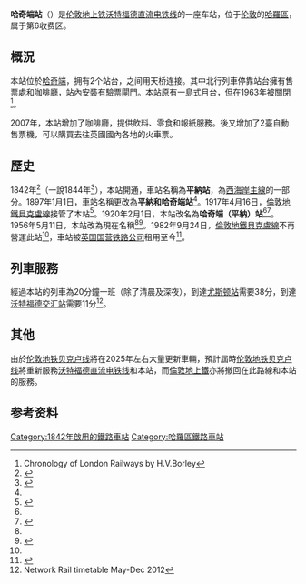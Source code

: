 {{Infobox London station
| name = Hatch End
| image_name = Hatch End stn southbound.JPG
| locale = [[哈奇端|哈奇端]]
| borough = [[哈羅區|哈羅區]]
| manager = [[伦敦地上铁|伦敦地上铁]]
| owner = [[英国国营铁路公司|英国国营铁路公司]]
| symbol = overground
| gridref =TQ130913
| railcode = HTE
| platforms = 2
| fare_zone = 6
<!-- | railexits0405 = 0.315
| railexits0506 = {{increase}} 0.338
| railexits0607 = {{increase}} 0.490
| railexits0708 = {{increase}} 0.551
| railexits0809 = {{decrease}} 0.296 -->
| railexits0910 = {{increase}} 0.376
| railexits1011 = {{increase}} 0.677
| railexits1112 = {{increase}} 0.748
| railexits1213 = {{increase}} 0.853
| railexits1314 = {{increase}} 0.963
| railexits1415 = {{increase}} 1.101
| railexits1516 = {{decrease}} 0.707
| latitude = 51.6095
| longitude = -0.3681
| events1  = 营业中
| years1 = 1842
| access = yes
| access_note = <ref>{{Cite map/London Overground Map}}</ref><ref>{{Cite map/Standard Tube Map}}</ref><ref>{{citation step free tube map}}</ref>
| dft_category = E
}}

'''哈奇端站'''（{{lang-en|Hatch End railway station}}）是[[伦敦地上铁|伦敦地上铁]][[沃特福德直流电铁线|沃特福德直流电铁线]]的一座车站，位于[[伦敦|伦敦]]的[[哈羅區|哈羅區]]，属于第6收费区。

==概況==
本站位於[[哈奇端|哈奇端]]，拥有2个站台，之间用天桥连接。其中北行列車停靠站台擁有售票處和咖啡廳，站內安裝有[[驗票閘門|驗票閘門]]。本站原有一島式月台，但在1963年被關閉<ref>Chronology of London Railways by H.V.Borley</ref>。

2007年，本站增加了咖啡廳，提供飲料、零食和報紙服務。後又增加了2臺自動售票機，可以購買去往英國國內各地的火車票。

==歷史==
1842年<ref>{{PastScape|mnumber=509344 |mname=Hatch End Station |accessdate=4 May 2013 }}</ref>（一說1844年<ref name=Butt185>{{cite book |last=Butt |first=R.V.J. |title=The Directory of Railway Stations |year=1995 |publisher=Patrick Stephens Ltd |location=Yeovil |isbn=1-85260-508-1 |id=R508 |page=185 |ref=harv }}</ref>），本站開通，車站名稱為'''平納站'''，為[[西海岸主線|西海岸主線]]的一部分。1897年1月1日，車站名稱更改為'''平納和哈奇端站'''<ref name=Butt185 />。1917年4月16日，[[倫敦地鐵|倫敦地鐵]][[貝克盧線|貝克盧線]]接管了本站<ref name=Rose>{{cite book |last=Rose |first=Douglas |title=The London Underground: A Diagrammatic History |edition=8th |date=December 2007 |origyear=1980 |publisher=Capital Transport |location=Harrow Weald |isbn=978-1-85414-315-0 |ref=harv }}</ref>。1920年2月1日，本站改名為'''哈奇端（平納）站'''<ref name=Rose /><ref>{{harvnb|Butt|1995|pp=185, 115}}</ref>。1956年5月11日，本站改為現在名稱<ref name=Rose /><ref>{{harvnb|Butt|1995|p=115}}</ref>。1982年9月24日，[[倫敦地鐵|倫敦地鐵]][[貝克盧線|貝克盧線]]不再營運此站<ref name=Rose />，車站被[[英国国营铁路公司|英国国营铁路公司]]租用至今<ref>{{Cite web |url=http://www.londonreconnections.com/2014/study-sussex-part-4-victoria-station-brighton-line/#comment-215275 |title=存档副本 |accessdate=2017-01-03 |archive-date=2019-12-25 |archive-url=https://web.archive.org/web/20191225033727/https://www.londonreconnections.com/2014/study-sussex-part-4-victoria-station-brighton-line/#comment-215275 |dead-url=no }}</ref>。

==列車服務==
經過本站的列車為20分鐘一班（除了清晨及深夜），到達[[尤斯顿站|尤斯顿站]]需要38分，到達[[沃特福德交汇站|沃特福德交汇站]]需要11分<ref>Network Rail timetable May-Dec 2012</ref>。

==其他==
由於[[伦敦地铁|伦敦地铁]][[贝克卢线|贝克卢线]]將在2025年左右大量更新車輛，預計屆時[[伦敦地铁|伦敦地铁]][[贝克卢线|贝克卢线]]將重新服務[[沃特福德直流电铁线|沃特福德直流电铁线]]和本站，而[[倫敦地上鐵|倫敦地上鐵]]亦將撤回在此路線和本站的服務。

==参考资料==
{{reflist}}

{{沃特福德直流電鐵線}}

[[Category:1842年啟用的鐵路車站|Category:1842年啟用的鐵路車站]]
[[Category:哈羅區鐵路車站|Category:哈羅區鐵路車站]]